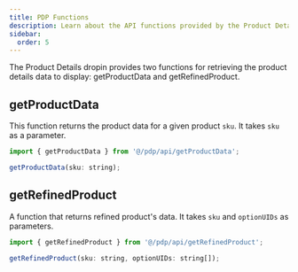 ```yaml
---
title: PDP Functions
description: Learn about the API functions provided by the Product Details dropin.
sidebar:
  order: 5
---
```



The Product Details dropin provides two functions for retrieving the product details data to display: getProductData and getRefinedProduct.

## getProductData

This function returns the product data for a given product `sku`. It takes `sku` as a parameter.

```javascript
import { getProductData } from '@/pdp/api/getProductData';

getProductData(sku: string);
```

## getRefinedProduct

A function that returns refined product's data. It takes `sku` and `optionUIDs` as parameters.

```js
import { getRefinedProduct } from '@/pdp/api/getRefinedProduct';

getRefinedProduct(sku: string, optionUIDs: string[]);
```

